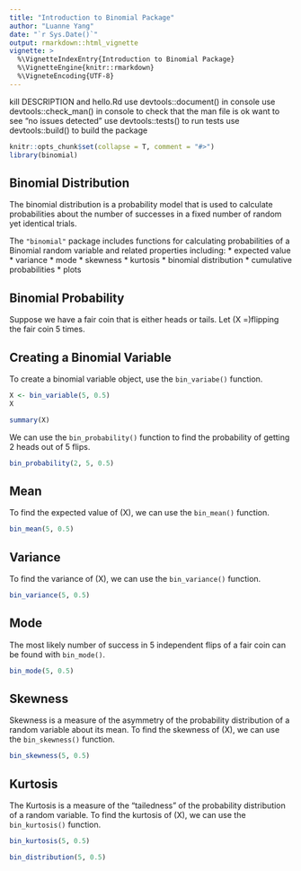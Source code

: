 ```yaml
---
title: "Introduction to Binomial Package"
author: "Luanne Yang"
date: "`r Sys.Date()`"
output: rmarkdown::html_vignette
vignette: >
  %\VignetteIndexEntry{Introduction to Binomial Package}
  %\VignetteEngine{knitr::rmarkdown}
  %\VigneteEncoding{UTF-8}
---
```


kill DESCRIPTION and hello.Rd
 use devtools::document() in console
 use devtools::check_man() in console to check that the man file is ok
  want to see "no issues detected"
 use devtools::tests() to run tests
 use devtools::build() to build the package
```r
knitr::opts_chunk$set(collapse = T, comment = "#>")
library(binomial)
```

## Binomial Distribution
The binomial distribution is a probability model that is used to calculate probabilities about the number of successes in a fixed number of random yet identical trials.

The `"binomial"` package includes functions for calculating probabilities of a Binomial random variable and related properties including:
* expected value
* variance
* mode
* skewness
* kurtosis
* binomial distribution
* cumulative probabilities
* plots

## Binomial Probability  

Suppose we have a fair coin that is either heads or tails. Let \(X =\)flipping the fair coin 5 times.

## Creating a Binomial Variable

To create a binomial variable object, use the `bin_variabe()` function.

```r
X <- bin_variable(5, 0.5)
X
```  
```r
summary(X)
```


We can use the `bin_probability()` function to find the probability of getting 2 heads out of 5 flips.
```r
bin_probability(2, 5, 0.5)
```

## Mean   

To find the expected value of \(X\), we can use the `bin_mean()` function.
```r
bin_mean(5, 0.5)
```  

## Variance

To find the variance of \(X\), we can use the `bin_variance()` function.
```r
bin_variance(5, 0.5)
```

## Mode  

The most likely number of success in 5 independent flips of a fair coin can be found with `bin_mode()`.
```r
bin_mode(5, 0.5)
```


## Skewness  

Skewness is a measure of the asymmetry of the probability distribution of a random variable about its mean. To find the skewness of \(X\), we can use the `bin_skewness()` function.
```r
bin_skewness(5, 0.5)
```  

## Kurtosis  

The Kurtosis is a measure of the "tailedness" of the probability distribution of a random variable. To find the kurtosis of \(X\), we can use the `bin_kurtosis()` function.
```r
bin_kurtosis(5, 0.5)
```




```r
bin_distribution(5, 0.5)
```




